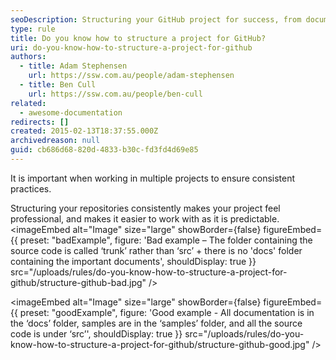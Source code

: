 ```yaml
---
seoDescription: Structuring your GitHub project for success, from documentation to source code organization.
type: rule
title: Do you know how to structure a project for GitHub?
uri: do-you-know-how-to-structure-a-project-for-github
authors:
  - title: Adam Stephensen
    url: https://ssw.com.au/people/adam-stephensen
  - title: Ben Cull
    url: https://ssw.com.au/people/ben-cull
related:
  - awesome-documentation
redirects: []
created: 2015-02-13T18:37:55.000Z
archivedreason: null
guid: cb686d68-820d-4833-b30c-fd3fd4d69e85
---
```


It is important when working in multiple projects to ensure consistent practices.

Structuring your repositories consistently makes your project feel professional, and makes it easier to work with as it is predictable.
<imageEmbed
  alt="Image"
  size="large"
  showBorder={false}
  figureEmbed={{
    preset: "badExample",
    figure: 'Bad example – The folder containing the source code is called ‘trunk’ rather than ‘src’ + there is no \'docs\' folder containing the important documents',
    shouldDisplay: true
  }}
  src="/uploads/rules/do-you-know-how-to-structure-a-project-for-github/structure-github-bad.jpg"
/>

<imageEmbed
  alt="Image"
  size="large"
  showBorder={false}
  figureEmbed={{
    preset: "goodExample",
    figure: 'Good example - All documentation is in the ‘docs’ folder, samples are in the ‘samples’ folder, and all the source code is under ‘src’',
    shouldDisplay: true
  }}
  src="/uploads/rules/do-you-know-how-to-structure-a-project-for-github/structure-github-good.jpg"
/>